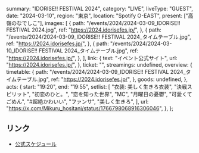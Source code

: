   summary: "IDORISE!! FESTIVAL 2024",
  category: "LIVE",
  liveType: "GUEST",
  date: "2024-03-10",
  region: "東京",
  location: "Spotify O-EAST",
  present: ["高嶺のなでしこ"],
  images: [
    {
      path: "/events/2024/2024-03-09_IDORISE!! FESTIVAL 2024.jpg",
      ref: "https://2024.idorisefes.jp/",
    },
    {
      path: "/events/2024/2024-03-09_IDORISE!! FESTIVAL 2024_タイムテーブル.jpg",
      ref: "https://2024.idorisefes.jp/",
    },
    {
      path: "/events/2024/2024-03-10_IDORISE!! FESTIVAL 2024_タイムテーブル.jpg",
      ref: "https://2024.idorisefes.jp/",
    },
  ],
  link: {
    text: "イベント公式サイト",
    url: "https://2024.idorisefes.jp/",
  },
  ticket: "",
  streamings: undefined,
  overview: {
    timetable: {
      path: "/events/2024/2024-03-09_IDORISE!! FESTIVAL 2024_タイムテーブル.jpg",
      ref: "https://2024.idorisefes.jp/",
    },
    goods: undefined,
  },
  acts: {
    start: "19:20",
    end: "19:55",
    setlist: [
      "衣装: 美しく生きろ衣装",
      "決戦スピリット",
      "初恋のひと。",
      "恋を知った世界",
      "MC",
      "月曜日の憂鬱",
      "可愛くてごめん",
      "#超絶かわいい",
      "ファンサ",
      "美しく生きろ",
    ],
    url: "https://x.com/Mikuru_hositani/status/1766798068916306046",
  },
};

## リンク

- [公式スケジュール](https://takanenonadeshiko.jp/?p=1709)
